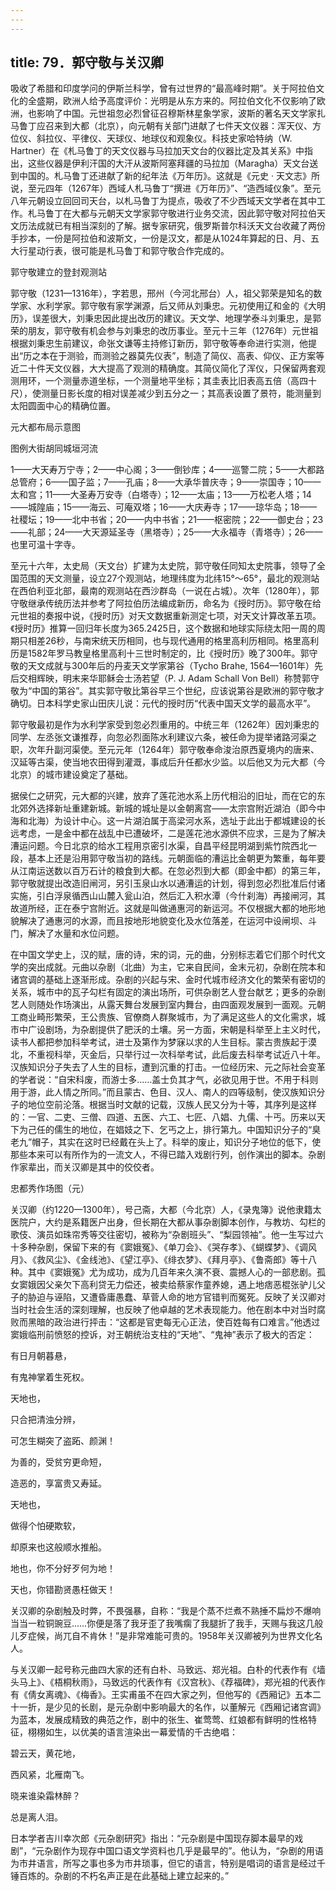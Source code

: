 ```yaml
---
---
---
```

title: 79．郭守敬与关汉卿
---




吸收了希腊和印度学问的伊斯兰科学，曾有过世界的“最高峰时期”。关于阿拉伯文化的全盛期，欧洲人给予高度评价：光明是从东方来的。阿拉伯文化不仅影响了欧洲，也影响了中国。元世祖忽必烈曾征召穆斯林星象学家，波斯的著名天文学家扎马鲁丁应召来到大都（北京），向元朝有关部门进献了七件天文仪器：浑天仪、方位仪、斜拉仪、平律仪、天球仪、地球仪和观象仪。科技史家哈特纳（W. Hartner）在《札马鲁丁的天文仪器与马拉加天文台的仪器比定及其关系》中指出，这些仪器是伊利汗国的大汗从波斯阿塞拜疆的马拉加（Maragha）天文台送到中国的。札马鲁丁还进献了新的纪年法《万年历》。这就是《元史 · 天文志》所说，至元四年（1267年）西域人札马鲁丁“撰进《万年历》”、“造西域仪象”。至元八年元朝设立回回司天台，以札马鲁丁为提点，吸收了不少西域天文学者在其中工作。札马鲁丁在大都与元朝天文学家郭守敬进行业务交流，因此郭守敬对阿拉伯天文历法成就已有相当深刻的了解。据专家研究，俄罗斯普尔科沃天文台收藏了两份手抄本，一份是阿拉伯和波斯文，一份是汉文，都是从1024年算起的日、月、五大行星动行表，很可能是札马鲁丁和郭守敬合作完成的。



郭守敬建立的登封观测站



郭守敬（1231—1316年），字若思，邢州（今河北邢台）人，祖父郭荣是知名的数学家、水利学家。郭守敬有家学渊源，后又师从刘秉忠。元初使用辽和金的《大明历》，误差很大，刘秉忠因此提出改历的建议。天文学、地理学泰斗刘秉忠，是郭荣的朋友，郭守敬有机会参与刘秉忠的改历事业。至元十三年（1276年）元世祖根据刘秉忠生前建议，命张文谦等主持修订新历，郭守敬等奉命进行实测，他提出“历之本在于测验，而测验之器莫先仪表”，制造了简仪、高表、仰仪、正方案等近二十件天文仪器，大大提高了观测的精确度。其简仪简化了浑仪，只保留两套观测用环，一个测量赤道坐标，一个测量地平坐标；其圭表比旧表高五倍（高四十尺），使测量日影长度的相对误差减少到五分之一；其高表设置了景符，能测量到太阳圆面中心的精确位置。



元大都布局示意图



图例大街胡同城垣河流

1——大天寿万宁寺；2——中心阁；3——倒钞库；4——巡警二院；5——大都路总管府；6——国子监；7——孔庙；8——大承华普庆寺；9——崇国寺；10——太和宫；11——大圣寿万安寺（白塔寺）；12——太庙；13——万松老人塔；14——城隍庙；15——海云、可庵双塔；16——大庆寿寺；17——琼华岛；18——社稷坛；19——北中书省；20——内中书省；21——枢密院；22——御史台；23——礼部；24——大天源延圣寺（黑塔寺）；25——大永福寺（青塔寺）；26——也里可温十字寺。

至元十六年，太史局（天文台）扩建为太史院，郭守敬任同知太史院事，领导了全国范围的天文测量，设立27个观测站，地理纬度为北纬15°〜65°，最北的观测站在西伯利亚北部，最南的观测站在西沙群岛（一说在占城）。次年（1280年），郭守敬继承传统历法并参考了阿拉伯历法编成新历，命名为《授时历》。郭守敬在给元世祖的奏报中说，《授时历》对天文数据重新测定七项，对天文计算改革五项。《授时历》推算一回归年长度为365.2425日，这个数据和地球实际绕太阳一周的周期只相差26秒，与南宋统天历相同，也与现代通用的格里高利历相同。格里高利历是1582年罗马教皇格里高利十三世时制定的，比《授时历》晚了300年。郭守敬的天文成就与300年后的丹麦天文学家第谷（Tycho Brahe, 1564—1601年）先后交相辉映，明末来华耶稣会士汤若望（P. J. Adam Schall Von Bell）称赞郭守敬为“中国的第谷”。其实郭守敬比第谷早三个世纪，应该说第谷是欧洲的郭守敬才确切。日本科学史家山田庆儿说：元代的授时历“代表中国天文学的最高水平”。

郭守敬最初是作为水利学家受到忽必烈重用的。中统三年（1262年）因刘秉忠的同学、左丞张文谦推荐，向忽必烈面陈水利建议六条，被任命为提举诸路河渠之职，次年升副河渠使。至元元年（1264年）郭守敬奉命浚治原西夏境内的唐来、汉延等古渠，使当地农田得到灌溉，事成后升任都水少监。以后他又为元大都（今北京）的城市建设奠定了基础。

据侯仁之研究，元大都的兴建，放弃了莲花池水系上历代相沿的旧址，而在它的东北郊外选择新址重建新城。新城的城址是以金朝离宫——太宗宫附近湖泊（即今中海和北海）为设计中心。这一片湖泊属于高梁河水系，选址于此出于都城建设的长远考虑，一是金中都在战乱中已遭破坏，二是莲花池水源供不应求，三是为了解决漕运问题。今日北京的给水工程用京密引水渠，自昌平经昆明湖到紫竹院西北一段，基本上还是沿用郭守敬当初的路线。元朝面临的漕运比金朝更为繁重，每年要从江南运送数以百万石计的粮食到大都。在忽必烈到大都（即金中都）的第三年，郭守敬就提出改造旧闸河，另引玉泉山水以通漕运的计划，得到忽必烈批准后付诸实施，引白浮泉循西山山麓入瓮山泊，然后汇入积水潭（今什刹海）再接闸河，其故道所经，正在泰宁宫附近。这就是叫做通惠河的新运河。不仅根据大都的地形地貌解决了通惠河的水源，而且按地形地貌变化及水位落差，在运河中设闸坝、斗门，解决了水量和水位问题。

在中国文学史上，汉的赋，唐的诗，宋的词，元的曲，分别标志着它们那个时代文学的突出成就。元曲以杂剧（北曲）为主，它来自民间，金末元初，杂剧在院本和诸宫调的基础上逐渐形成。杂剧的兴起与宋、金时代城市经济文化的繁荣有密切的关系，城市中的瓦子勾栏有固定的演出场所，可供杂剧艺人登台献艺；更多的杂剧艺人则随处作场演出，从露天舞台发展到室内舞台，由四面观发展到一面观。元朝工商业畸形繁荣，王公贵族、官僚商人群聚城市，为了满足这些人的文化需求，城市中广设剧场，为杂剧提供了肥沃的土壤。另一方面，宋朝是科举至上主义时代，读书人都把参加科举考试，进士及第作为梦寐以求的人生目标。蒙古贵族起于漠北，不重视科举，灭金后，只举行过一次科举考试，此后废去科举考试近八十年。汉族知识分子失去了人生的目标，遭到沉重的打击。一位经历宋、元之际社会变革的学者说：“自宋科废，而游士多……盖士负其才气，必欲见用于世。不用于科则用于游，此人情之所同。”而且蒙古、色目、汉人、南人的四等级制，使汉族知识分子的地位空前沦落。根据当时文献的记载，汉族人民又分为十等，其序列是这样的：一官、二吏、三僧、四道、五医、六工、七匠、八娼、九儒、十丐。历来以天下为己任的儒生的地位，在娼妓之下、乞丐之上，排行第九。中国知识分子的“臭老九”帽子，其实在这时已经戴在头上了。科举的废止，知识分子地位的低下，使那些本来可以有所作为的一流文人，不得已踏入戏剧行列，创作演出的脚本。杂剧作家辈出，而关汉卿是其中的佼佼者。



忠都秀作场图（元）



关汉卿（约1220—1300年），号己斋，大都（今北京）人，《录鬼簿》说他隶籍太医院户，大约是系籍医户出身，但长期在大都从事杂剧脚本创作，与教坊、勾栏的歌伎、演员如珠帘秀等交往密切，被称为“杂剧班头”、“梨园领袖”。他一生写过六十多种杂剧，保留下来的有《窦娥冤》、《单刀会》、《哭存孝》、《蝴蝶梦》、《调风月》、《救风尘》、《金线池》、《望江亭》、《绯衣梦》、《拜月亭》、《鲁斋郎》等十八种。其中《窦娥冤》尤为成功，成为几百年来久演不衰、震撼人心的一部悲剧。孤女窦娥因父亲欠下高利贷无力偿还，被卖给蔡家作童养媳，遇上地痞恶棍张驴儿父子的胁迫与诬陷，又遭昏庸愚蠢、草菅人命的地方官错判而冤死。反映了关汉卿对当时社会生活的深刻理解，也反映了他卓越的艺术表现能力。他在剧本中对当时腐败而黑暗的政治进行抨击：“这都是官吏每无心正法，使百姓每有口难言。”他透过窦娥临刑前愤怒的控诉，对王朝统治支柱的“天地”、“鬼神”表示了极大的否定：

有日月朝暮悬，

有鬼神掌着生死权。

天地也，

只合把清浊分辨，

可怎生糊突了盗跖、颜渊！

为善的，受贫穷更命短，

造恶的，享富贵又寿延。

天地也，

做得个怕硬欺软，

却原来也这般顺水推船。

地也，你不分好歹何为地！

天也，你错勘贤愚枉做天！



关汉卿的杂剧触及时弊，不畏强暴，自称：“我是个蒸不烂煮不熟捶不扁炒不爆响当当一粒铜豌豆……你便是落了我牙歪了我嘴瘸了我腿折了我手，天赐与我这几般儿歹症候，尚兀自不肯休！”是非常难能可贵的。1958年关汉卿被列为世界文化名人。

与关汉卿一起号称元曲四大家的还有白朴、马致远、郑光祖。白朴的代表作有《墙头马上》、《梧桐秋雨》，马致远的代表作有《汉宫秋》、《荐福碑》，郑光祖的代表作有《倩女离魂》、《梅香》。王实甫虽不在四大家之列，但他写的《西厢记》五本二十一折，是少见的长剧，是元杂剧中影响最大的名作，以董解元《西厢记诸宫调》为蓝本，发展成精致的典范之作，剧中的张生、崔莺莺、红娘都有鲜明的性格特征，栩栩如生，以优美的语言渲染出一幕爱情的千古绝唱：

碧云天，黄花地，

西风紧，北雁南飞。

晓来谁染霜林醉？

总是离人泪。



日本学者吉川幸次郎《元杂剧研究》指出：“元杂剧是中国现存脚本最早的戏剧”，“元杂剧作为现存中国口语文学资料也几乎是最早的”。他认为，“杂剧的用语为市井语言，所写之事也多为市井琐事，但它的语言，特别是唱词的语言是经过千锤百炼的。杂剧的不朽名声正是在此基础上建立起来的。”